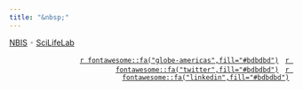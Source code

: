 ```yaml
---
title: "&nbsp;"
---
```


<footer class="footer">
<div class="container footer-container">
<div class="row">

<div class="col-sm-8" style="text-align:left;vertical-align:middle;">
<p class="small" style="color:#bdbdbd;">
[NBIS](https://nbis.se/) • [SciLifeLab](https://www.scilifelab.se/)
</p>
</div>

<div class="col-sm-4" style="text-align:right;vertical-align:middle;">
<p style="color:#bdbdbd;">
<span>
<span class="footericon" style="padding-right:4px; padding-left:4px">
<a href="https://nbis.se/">`r fontawesome::fa("globe-americas",fill="#bdbdbd")`</a>
</span>
<span class="footericon" style="padding-right:4px; padding-left:4px">
<a href="https://twitter.com/NBISwe">`r fontawesome::fa("twitter",fill="#bdbdbd")`</a>
</span>
<span class="footericon" style="padding-left:4px">
<a href="https://www.linkedin.com/company/nbisweden/">`r fontawesome::fa("linkedin",fill="#bdbdbd")`</a>
</span>
</span>
</p>
</div>

</div>
</div>
</footer>
